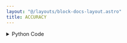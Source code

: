 ```yaml
---
layout: "@/layouts/block-docs-layout.astro"
title: ACCURACY
---
```



<PythonDocsDisplay docstring={docstring} />

<details>
<summary>Python Code</summary>
```python
from flojoy import flojoy, DataFrame
from typing import Optional


@flojoy
def ACCURACY(
    true_data: DataFrame,
    predicted_data: DataFrame,
    true_label: Optional[str] = None,
    predicted_label: Optional[str] = None,
) -> DataFrame:
    """The ACCURACY node takes two dataframes with the true and predicted labels from a classification task, and indicates whether the prediction was correct or not.

    These dataframes should both be single columns.

    Parameters
    ----------
    true_label : optional str
        true label users can select from original data
    predicted_label : optional str
        resulting predicted label users can select

    Returns
    -------
    DataFrame
        The input predictions dataframe, with an extra boolean column "prediction_correct".
    """

    true_df = true_data.m
    predicted_df = predicted_data.m

    # if users prov
    if true_label:
        true_label = true_df[true_label]
    else:
        true_label = true_df.iloc[:, 0]

    if predicted_label:
        predicted_label = predicted_df[predicted_label]
    else:
        predicted_label = predicted_df.iloc[:, 0]

    predicted_df["prediction_correct"] = true_label == predicted_label

    return DataFrame(df=predicted_df)

```
[Find this Flojoy Block on GitHub](https://github.com/flojoy-ai/blocks/blob/main/blocks/AI_ML/CLASSIFICATION/ACCURACY/ACCURACY.py)
</details>

## Example

<AppDisplay app={app} blockName="ACCURACY" client:visible />
